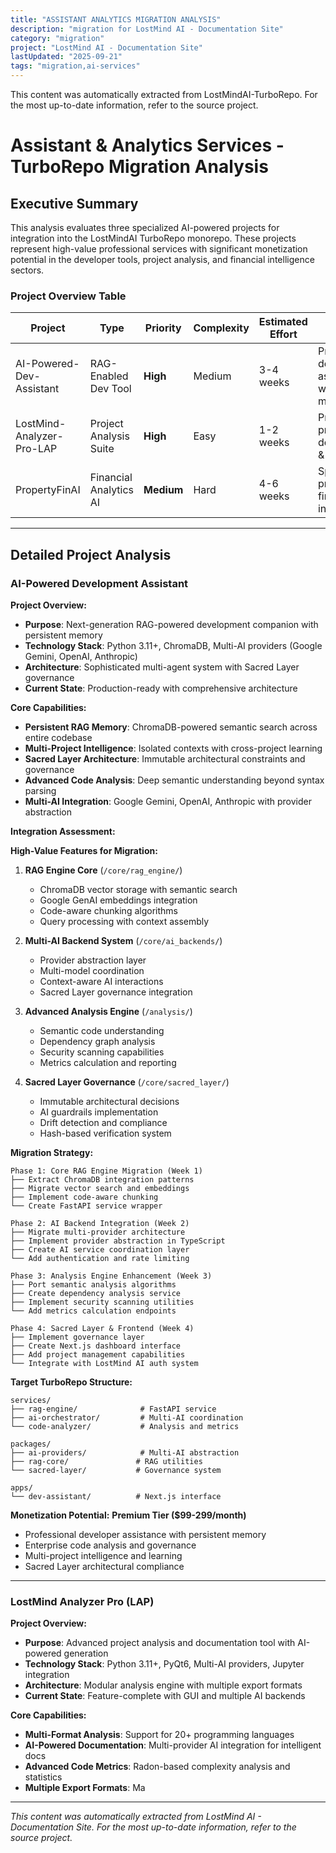 ```yaml
---
title: "ASSISTANT ANALYTICS MIGRATION ANALYSIS"
description: "migration for LostMind AI - Documentation Site"
category: "migration"
project: "LostMind AI - Documentation Site"
lastUpdated: "2025-09-21"
tags: "migration,ai-services"
---
```


<Info>
This content was automatically extracted from LostMindAI-TurboRepo.
For the most up-to-date information, refer to the source project.
</Info>

# Assistant & Analytics Services - TurboRepo Migration Analysis

## Executive Summary

This analysis evaluates three specialized AI-powered projects for integration into the LostMindAI TurboRepo monorepo. These projects represent high-value professional services with significant monetization potential in the developer tools, project analysis, and financial intelligence sectors.

### Project Overview Table

| Project | Type | Priority | Complexity | Estimated Effort | Key Value |
|---------|------|----------|------------|------------------|------------|
| AI-Powered-Dev-Assistant | RAG-Enabled Dev Tool | **High** | Medium | 3-4 weeks | Premium developer assistance with RAG memory |
| LostMind-Analyzer-Pro-LAP | Project Analysis Suite | **High** | Easy | 1-2 weeks | Professional project documentation & metrics |
| PropertyFinAI | Financial Analytics AI | **Medium** | Hard | 4-6 weeks | Specialized property finance intelligence |

---

## Detailed Project Analysis

### AI-Powered Development Assistant

**Project Overview:**
- **Purpose**: Next-generation RAG-powered development companion with persistent memory
- **Technology Stack**: Python 3.11+, ChromaDB, Multi-AI providers (Google Gemini, OpenAI, Anthropic)
- **Architecture**: Sophisticated multi-agent system with Sacred Layer governance
- **Current State**: Production-ready with comprehensive architecture

**Core Capabilities:**
- **Persistent RAG Memory**: ChromaDB-powered semantic search across entire codebase
- **Multi-Project Intelligence**: Isolated contexts with cross-project learning
- **Sacred Layer Architecture**: Immutable architectural constraints and governance
- **Advanced Code Analysis**: Deep semantic understanding beyond syntax parsing
- **Multi-AI Integration**: Google Gemini, OpenAI, Anthropic with provider abstraction

**Integration Assessment:**

**High-Value Features for Migration:**
1. **RAG Engine Core** (`/core/rag_engine/`)
   - ChromaDB vector storage with semantic search
   - Google GenAI embeddings integration
   - Code-aware chunking algorithms
   - Query processing with context assembly

2. **Multi-AI Backend System** (`/core/ai_backends/`)
   - Provider abstraction layer
   - Multi-model coordination
   - Context-aware AI interactions
   - Sacred Layer governance integration

3. **Advanced Analysis Engine** (`/analysis/`)
   - Semantic code understanding
   - Dependency graph analysis
   - Security scanning capabilities
   - Metrics calculation and reporting

4. **Sacred Layer Governance** (`/core/sacred_layer/`)
   - Immutable architectural decisions
   - AI guardrails implementation
   - Drift detection and compliance
   - Hash-based verification system

**Migration Strategy:**
```
Phase 1: Core RAG Engine Migration (Week 1)
├── Extract ChromaDB integration patterns
├── Migrate vector search and embeddings
├── Implement code-aware chunking
└── Create FastAPI service wrapper

Phase 2: AI Backend Integration (Week 2)
├── Migrate multi-provider architecture
├── Implement provider abstraction in TypeScript
├── Create AI service coordination layer
└── Add authentication and rate limiting

Phase 3: Analysis Engine Enhancement (Week 3)
├── Port semantic analysis algorithms
├── Create dependency analysis service
├── Implement security scanning utilities
└── Add metrics calculation endpoints

Phase 4: Sacred Layer & Frontend (Week 4)
├── Implement governance layer
├── Create Next.js dashboard interface
├── Add project management capabilities
└── Integrate with LostMind AI auth system
```

**Target TurboRepo Structure:**
```
services/
├── rag-engine/              # FastAPI service
├── ai-orchestrator/         # Multi-AI coordination
└── code-analyzer/           # Analysis and metrics

packages/
├── ai-providers/            # Multi-AI abstraction
├── rag-core/               # RAG utilities
└── sacred-layer/           # Governance system

apps/
└── dev-assistant/          # Next.js interface
```

**Monetization Potential:** **Premium Tier ($99-299/month)**
- Professional developer assistance with persistent memory
- Enterprise code analysis and governance
- Multi-project intelligence and learning
- Sacred Layer architectural compliance

---

### LostMind Analyzer Pro (LAP)

**Project Overview:**
- **Purpose**: Advanced project analysis and documentation tool with AI-powered generation
- **Technology Stack**: Python 3.11+, PyQt6, Multi-AI providers, Jupyter integration
- **Architecture**: Modular analysis engine with multiple export formats
- **Current State**: Feature-complete with GUI and multiple AI backends

**Core Capabilities:**
- **Multi-Format Analysis**: Support for 20+ programming languages
- **AI-Powered Documentation**: Multi-provider AI integration for intelligent docs
- **Advanced Code Metrics**: Radon-based complexity analysis and statistics
- **Multiple Export Formats**: Ma

---
*This content was automatically extracted from LostMind AI - Documentation Site. For the most up-to-date information, refer to the source project.*

